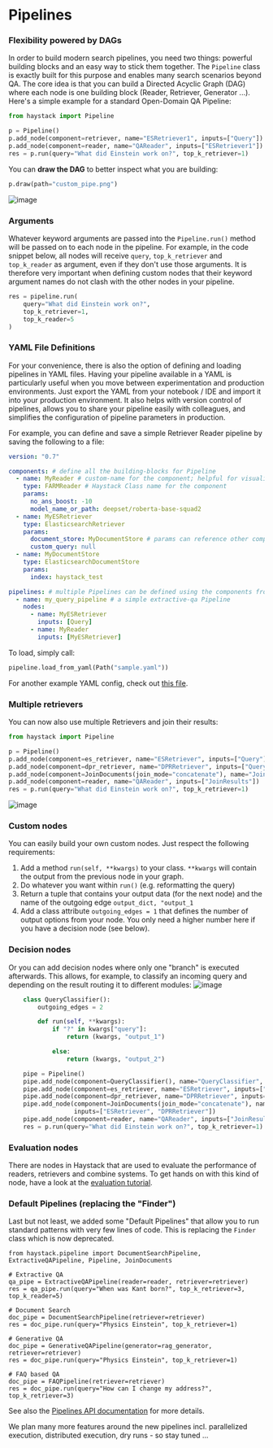 # Pipelines

### Flexibility powered by DAGs

In order to build modern search pipelines, you need two things: powerful building blocks and an easy way to stick them together.
The `Pipeline` class is exactly built for this purpose and enables many search scenarios beyond QA.
The core idea is that you can build a Directed Acyclic Graph (DAG) where each node is one building block (Reader, Retriever, Generator ...).
Here's a simple example for a standard Open-Domain QA Pipeline:

```python
from haystack import Pipeline

p = Pipeline()
p.add_node(component=retriever, name="ESRetriever1", inputs=["Query"])
p.add_node(component=reader, name="QAReader", inputs=["ESRetriever1"])
res = p.run(query="What did Einstein work on?", top_k_retriever=1)
```

You can **draw the DAG** to better inspect what you are building:

```python
p.draw(path="custom_pipe.png")
```

![image](https://user-images.githubusercontent.com/1563902/102451716-54813700-4039-11eb-881e-f3c01b47ca15.png)

### Arguments

Whatever keyword arguments are passed into the `Pipeline.run()` method will be passed on to each node in the pipeline.
For example, in the code snippet below, all nodes will receive `query`, `top_k_retriever` and `top_k_reader` as argument,
even if they don't use those arguments. It is therefore very important when defining custom nodes that their
keyword argument names do not clash with the other nodes in your pipeline.

```python
res = pipeline.run(
    query="What did Einstein work on?",
    top_k_retriever=1,
    top_k_reader=5
)
```

### YAML File Definitions

For your convenience, there is also the option of defining and loading pipelines in YAML files.
Having your pipeline available in a YAML is particularly useful when
you move between experimentation and production environments.
Just export the YAML from your notebook / IDE and import it into your production environment.
It also helps with version control of pipelines, allows you to share your pipeline easily with colleagues,
and simplifies the configuration of pipeline parameters in production.

For example, you can define and save a simple Retriever Reader pipeline by saving the following to a file:

```yaml
version: "0.7"

components: # define all the building-blocks for Pipeline
  - name: MyReader # custom-name for the component; helpful for visualization & debugging
    type: FARMReader # Haystack Class name for the component
    params:
      no_ans_boost: -10
      model_name_or_path: deepset/roberta-base-squad2
  - name: MyESRetriever
    type: ElasticsearchRetriever
    params:
      document_store: MyDocumentStore # params can reference other components defined in the YAML
      custom_query: null
  - name: MyDocumentStore
    type: ElasticsearchDocumentStore
    params:
      index: haystack_test

pipelines: # multiple Pipelines can be defined using the components from above
  - name: my_query_pipeline # a simple extractive-qa Pipeline
    nodes:
      - name: MyESRetriever
        inputs: [Query]
      - name: MyReader
        inputs: [MyESRetriever]
```

To load, simply call:

```python
pipeline.load_from_yaml(Path("sample.yaml"))
```

For another example YAML config, check out [this file](https://github.com/deepset-ai/haystack/blob/master/rest_api/pipelines.yaml).

### Multiple retrievers

You can now also use multiple Retrievers and join their results:

```python
from haystack import Pipeline

p = Pipeline()
p.add_node(component=es_retriever, name="ESRetriever", inputs=["Query"])
p.add_node(component=dpr_retriever, name="DPRRetriever", inputs=["Query"])
p.add_node(component=JoinDocuments(join_mode="concatenate"), name="JoinResults", inputs=["ESRetriever", "DPRRetriever"])
p.add_node(component=reader, name="QAReader", inputs=["JoinResults"])
res = p.run(query="What did Einstein work on?", top_k_retriever=1)
```

![image](https://user-images.githubusercontent.com/1563902/102451782-7bd80400-4039-11eb-9046-01b002a783f8.png)

### Custom nodes

You can easily build your own custom nodes. Just respect the following requirements:

1. Add a method `run(self, **kwargs)` to your class. `**kwargs` will contain the output from the previous node in your graph.
2. Do whatever you want within `run()` (e.g. reformatting the query)
3. Return a tuple that contains your output data (for the next node) and the name of the outgoing edge `output_dict, "output_1`
4. Add a class attribute `outgoing_edges = 1` that defines the number of output options from your node. You only need a higher number here if you have a decision node (see below).

### Decision nodes

Or you can add decision nodes where only one "branch" is executed afterwards. This allows, for example, to classify an incoming query and depending on the result routing it to different modules:
![image](https://user-images.githubusercontent.com/1563902/102452199-41229b80-403a-11eb-9365-7038697e7c3e.png)

```python
    class QueryClassifier():
        outgoing_edges = 2

        def run(self, **kwargs):
            if "?" in kwargs["query"]:
                return (kwargs, "output_1")

            else:
                return (kwargs, "output_2")

    pipe = Pipeline()
    pipe.add_node(component=QueryClassifier(), name="QueryClassifier", inputs=["Query"])
    pipe.add_node(component=es_retriever, name="ESRetriever", inputs=["QueryClassifier.output_1"])
    pipe.add_node(component=dpr_retriever, name="DPRRetriever", inputs=["QueryClassifier.output_2"])
    pipe.add_node(component=JoinDocuments(join_mode="concatenate"), name="JoinResults",
                  inputs=["ESRetriever", "DPRRetriever"])
    pipe.add_node(component=reader, name="QAReader", inputs=["JoinResults"])
    res = p.run(query="What did Einstein work on?", top_k_retriever=1)
```

### Evaluation nodes

There are nodes in Haystack that are used to evaluate the performance of readers, retrievers and combine systems.
To get hands on with this kind of node, have a look at the [evaluation tutorial](/docs/v0.9.0/tutorial5md).

### Default Pipelines (replacing the "Finder")

Last but not least, we added some "Default Pipelines" that allow you to run standard patterns with very few lines of code.
This is replacing the `Finder` class which is now deprecated.

```
from haystack.pipeline import DocumentSearchPipeline, ExtractiveQAPipeline, Pipeline, JoinDocuments

# Extractive QA
qa_pipe = ExtractiveQAPipeline(reader=reader, retriever=retriever)
res = qa_pipe.run(query="When was Kant born?", top_k_retriever=3, top_k_reader=5)

# Document Search
doc_pipe = DocumentSearchPipeline(retriever=retriever)
res = doc_pipe.run(query="Physics Einstein", top_k_retriever=1)

# Generative QA
doc_pipe = GenerativeQAPipeline(generator=rag_generator, retriever=retriever)
res = doc_pipe.run(query="Physics Einstein", top_k_retriever=1)

# FAQ based QA
doc_pipe = FAQPipeline(retriever=retriever)
res = doc_pipe.run(query="How can I change my address?", top_k_retriever=3)

```

See also the [Pipelines API documentation](/docs/v0.9.0/apipipelinesmd) for more details.

We plan many more features around the new pipelines incl. parallelized execution, distributed execution, dry runs - so stay tuned ...
